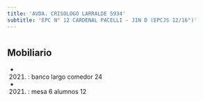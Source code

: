 ```yaml
---
title: 'AVDA. CRISOLOGO LARRALDE 5934'
subtitle: 'EPC N° 12 CARDENAL PACELLI - JIN D (EPCJS 12/16°)'
---
```


#


## Mobiliario

*  (2021) : banco largo comedor 24 

*  (2021) : mesa 6 alumnos 12 




